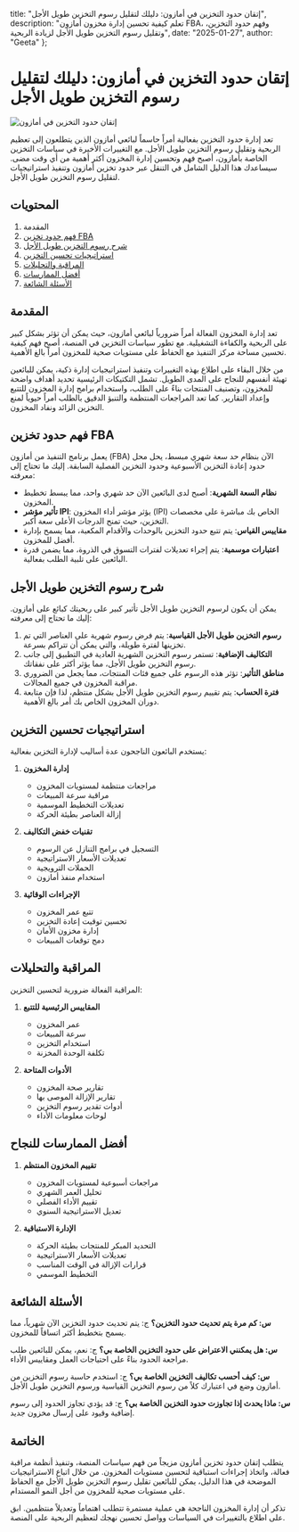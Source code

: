   title: "إتقان حدود التخزين في أمازون: دليلك لتقليل رسوم التخزين طويل الأجل",
  description: "تعلم كيفية تحسين إدارة مخزون أمازون FBA، وفهم حدود التخزين، وتقليل رسوم التخزين طويل الأجل لزيادة الربحية",
  date: "2025-01-27",
  author: "Geeta"
};

# إتقان حدود التخزين في أمازون: دليلك لتقليل رسوم التخزين طويل الأجل

![ إتقان حدود التخزين في أمازون](/images/blog/mastering-amazons-storage-limits.jpeg)

تعد إدارة حدود التخزين بفعالية أمراً حاسماً لبائعي أمازون الذين يتطلعون إلى تعظيم الربحية وتقليل رسوم التخزين طويل الأجل. مع التغييرات الأخيرة في سياسات التخزين الخاصة بأمازون، أصبح فهم وتحسين إدارة المخزون أكثر أهمية من أي وقت مضى. سيساعدك هذا الدليل الشامل في التنقل عبر حدود تخزين أمازون وتنفيذ استراتيجيات لتقليل رسوم التخزين طويل الأجل.

## المحتويات

1. المقدمة
2. [فهم حدود تخزين FBA](#فهم-حدود-تخزين-fba)
3. [شرح رسوم التخزين طويل الأجل](#شرح-رسوم-التخزين-طويل-الأجل)
4. [استراتيجيات تحسين التخزين](#استراتيجيات-تحسين-التخزين)
5. [المراقبة والتحليلات](#المراقبة-والتحليلات)
6. [أفضل الممارسات](#أفضل-الممارسات)
7. [الأسئلة الشائعة](#الأسئلة-الشائعة)

## المقدمة

تعد إدارة المخزون الفعالة أمراً ضرورياً لبائعي أمازون، حيث يمكن أن تؤثر بشكل كبير على الربحية والكفاءة التشغيلية. مع تطور سياسات التخزين في المنصة، أصبح فهم كيفية تحسين مساحة مركز التنفيذ مع الحفاظ على مستويات صحية للمخزون أمراً بالغ الأهمية.

من خلال البقاء على اطلاع بهذه التغييرات وتنفيذ استراتيجيات إدارة ذكية، يمكن للبائعين تهيئة أنفسهم للنجاح على المدى الطويل. تشمل التكتيكات الرئيسية تحديد أهداف واضحة للمخزون، وتصنيف المنتجات بناءً على الطلب، واستخدام برامج إدارة المخزون للتتبع وإعداد التقارير. كما تعد المراجعات المنتظمة والتنبؤ الدقيق بالطلب أمراً حيوياً لمنع التخزين الزائد ونفاد المخزون.

## فهم حدود تخزين FBA

يعمل برنامج التنفيذ من أمازون (FBA) الآن بنظام حد سعة شهري مبسط، يحل محل حدود إعادة التخزين الأسبوعية وحدود التخزين الفصلية السابقة. إليك ما تحتاج إلى معرفته:

- **نظام السعة الشهرية**: أصبح لدى البائعين الآن حد شهري واحد، مما يبسط تخطيط المخزون.
- **تأثير مؤشر IPI**: يؤثر مؤشر أداء المخزون (IPI) الخاص بك مباشرة على مخصصات التخزين، حيث تمنح الدرجات الأعلى سعة أكبر.
- **مقاييس القياس**: يتم تتبع حدود التخزين بالوحدات والأقدام المكعبة، مما يسمح بإدارة أفضل للمخزون.
- **اعتبارات موسمية**: يتم إجراء تعديلات لفترات التسوق في الذروة، مما يضمن قدرة البائعين على تلبية الطلب بفعالية.

## شرح رسوم التخزين طويل الأجل

يمكن أن يكون لرسوم التخزين طويل الأجل تأثير كبير على ربحيتك كبائع على أمازون. إليك ما تحتاج إلى معرفته:

1. **رسوم التخزين طويل الأجل القياسية**: يتم فرض رسوم شهرية على العناصر التي تم تخزينها لفترة طويلة، والتي يمكن أن تتراكم بسرعة.
2. **التكاليف الإضافية**: تستمر رسوم التخزين الشهرية العادية في التطبيق إلى جانب رسوم التخزين طويل الأجل، مما يؤثر أكثر على نفقاتك.
3. **مناطق التأثير**: تؤثر هذه الرسوم على جميع فئات المنتجات، مما يجعل من الضروري مراقبة المخزون في جميع المجالات.
4. **فترة الحساب**: يتم تقييم رسوم التخزين طويل الأجل بشكل منتظم، لذا فإن متابعة دوران المخزون الخاص بك أمر بالغ الأهمية.

## استراتيجيات تحسين التخزين

يستخدم البائعون الناجحون عدة أساليب لإدارة التخزين بفعالية:

1. **إدارة المخزون**
   - مراجعات منتظمة لمستويات المخزون
   - مراقبة سرعة المبيعات
   - تعديلات التخطيط الموسمية
   - إزالة العناصر بطيئة الحركة

2. **تقنيات خفض التكاليف**
   - التسجيل في برامج التنازل عن الرسوم
   - تعديلات الأسعار الاستراتيجية
   - الحملات الترويجية
   - استخدام منفذ أمازون

3. **الإجراءات الوقائية**
   - تتبع عمر المخزون
   - تحسين توقيت إعادة التخزين
   - إدارة مخزون الأمان
   - دمج توقعات المبيعات

## المراقبة والتحليلات

المراقبة الفعالة ضرورية لتحسين التخزين:

1. **المقاييس الرئيسية للتتبع**
   - عمر المخزون
   - سرعة المبيعات
   - استخدام التخزين
   - تكلفة الوحدة المخزنة

2. **الأدوات المتاحة**
   - تقارير صحة المخزون
   - تقارير الإزالة الموصى بها
   - أدوات تقدير رسوم التخزين
   - لوحات معلومات الأداء

## أفضل الممارسات للنجاح

1. **تقييم المخزون المنتظم**
   - مراجعات أسبوعية لمستويات المخزون
   - تحليل العمر الشهري
   - تقييم الأداء الفصلي
   - تعديل الاستراتيجية السنوي

2. **الإدارة الاستباقية**
   - التحديد المبكر للمنتجات بطيئة الحركة
   - تعديلات الأسعار الاستراتيجية
   - قرارات الإزالة في الوقت المناسب
   - التخطيط الموسمي

## الأسئلة الشائعة

**س: كم مرة يتم تحديث حدود التخزين؟**
ج: يتم تحديث حدود التخزين الآن شهرياً، مما يسمح بتخطيط أكثر اتساقاً للمخزون.

**س: هل يمكنني الاعتراض على حدود التخزين الخاصة بي؟**
ج: نعم، يمكن للبائعين طلب مراجعة الحدود بناءً على احتياجات العمل ومقاييس الأداء.

**س: كيف أحسب تكاليف التخزين الخاصة بي؟**
ج: استخدم حاسبة رسوم التخزين من أمازون وضع في اعتبارك كلاً من رسوم التخزين القياسية ورسوم التخزين طويل الأجل.

**س: ماذا يحدث إذا تجاوزت حدود التخزين الخاصة بي؟**
ج: قد يؤدي تجاوز الحدود إلى رسوم إضافية وقيود على إرسال مخزون جديد.

## الخاتمة

يتطلب إتقان حدود تخزين أمازون مزيجاً من فهم سياسات المنصة، وتنفيذ أنظمة مراقبة فعالة، واتخاذ إجراءات استباقية لتحسين مستويات المخزون. من خلال اتباع الاستراتيجيات الموضحة في هذا الدليل، يمكن للبائعين تقليل رسوم التخزين طويل الأجل مع الحفاظ على مستويات صحية للمخزون من أجل النمو المستدام.

تذكر أن إدارة المخزون الناجحة هي عملية مستمرة تتطلب اهتماماً وتعديلاً منتظمين. ابق على اطلاع بالتغييرات في السياسات وواصل تحسين نهجك لتعظيم الربحية على المنصة.